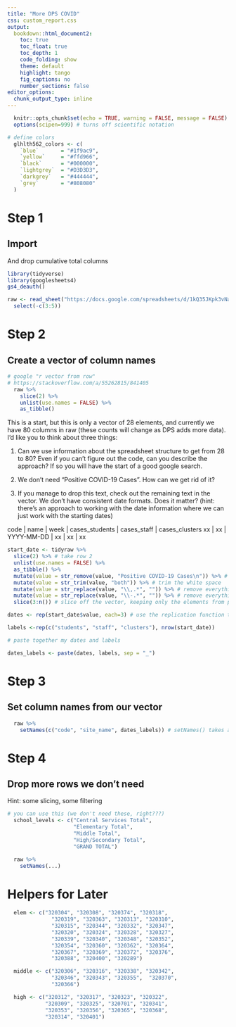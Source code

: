 ```yaml
---
title: "More DPS COVID"
css: custom_report.css
output: 
  bookdown::html_document2:
    toc: true
    toc_float: true
    toc_depth: 1
    code_folding: show
    theme: default
    highlight: tango
    fig_captions: no
    number_sections: false
editor_options: 
  chunk_output_type: inline
---
```


```r
  knitr::opts_chunk$set(echo = TRUE, warning = FALSE, message = FALSE)
  options(scipen=999) # turns off scientific notation

# define colors
  glhlth562_colors <- c(
    `blue`       = "#1f9ac9",
    `yellow`     = "#ffd966",
    `black`      = "#000000",
    `lightgrey`  = "#D3D3D3",
    `darkgrey`   = "#444444",
    `grey`       = "#808080"
  )
```

# Step 1

## Import

And drop cumulative total columns

```r
library(tidyverse)
library(googlesheets4)
gs4_deauth()

raw <- read_sheet("https://docs.google.com/spreadsheets/d/1kQ35JKpk3vNaM7ZfFK2DFb1B9kQIQ4IODr7lOM394nQ/edit#gid=769268401") %>%
  select(-c(3:5))
```
# Step 2

## Create a vector of column names

```r
# google "r vector from row"
# https://stackoverflow.com/a/55262815/841405
  raw %>%
    slice(2) %>%
    unlist(use.names = FALSE) %>%
    as_tibble() 
```

This is a start, but this is only a vector of 28 elements, and currently we have 80 columns in raw (these counts will change as DPS adds more data). I'd like you to think about three things:

1. Can we use information about the spreadsheet structure to get from 28 to 80? Even if you can't figure out the code, can you describe the approach? If so you will have the start of a good google search.

2. We don't need "Positive COVID-19 Cases\n". How can we get rid of it?

3. If you manage to drop this text, check out the remaining text in the vector. We don't have consistent date formats. Does it matter? (hint: there's an approach to working with the date information where we can just work with the starting dates)


code | name      | week       | cases_students | cases_staff | cases_clusters
xx   | xx        | YYYY-MM-DD | xx             | xx          | xx

```r

start_date <- tidyraw %>%
  slice(2) %>% # take row 2
  unlist(use.names = FALSE) %>%
  as_tibble() %>%
  mutate(value = str_remove(value, "Positive COVID-19 Cases\n")) %>% # remove the first part of the string
  mutate(value = str_trim(value, "both")) %>% # trim the white space
  mutate(value = str_replace(value, "\\,.*", "")) %>% # remove everything that follows the first comma
  mutate(value = str_replace(value, "\\-.*", "")) %>% # remove everything that follows the first dash
  slice(3:n()) # slice off the vector, keeping only the elements from position 3 onwards

dates <- rep(start_date$value, each=3) # use the replication function to repeat each element in the vector three times

labels <-rep(c("students", "staff", "clusters"), nrow(start_date))

# paste together my dates and labels

dates_labels <- paste(dates, labels, sep = "_")
```


# Step 3

## Set column names from our vector

```r
  raw %>%
    setNames(c("code", "site_name", dates_labels)) # setNames() takes a df and gives it some new variable names
```

# Step 4

## Drop more rows we don't need

Hint: some slicing, some filtering

```r
# you can use this (we don't need these, right???)
  school_levels <- c("Central Services Total",
                     "Elementary Total",
                     "Middle Total",
                     "High/Secondary Total",
                     "GRAND TOTAL")

  raw %>%
    setNames(...) 
```


# Helpers for Later

```r
  
  
  elem <- c("320304", "320308", "320374", "320318",
              "320319", "320363", "320313", "320310",
              "320315", "320344", "320332", "320347",
              "320320", "320324", "320328", "320327",
              "320339", "320340", "320348", "320352",
              "320354", "320360", "320362", "320364",
              "320367", "320369", "320372", "320376",
              "320388", "320400", "320289")

  middle <- c("320306", "320316", "320338", "320342",
              "320346", "320343", "320355",  "320370",
              "320366")

  high <- c("320312", "320317", "320323", "320322",
            "320309", "320325", "320701", "320341",
            "320353", "320356", "320365", "320368",
            "320314", "320401")
```

